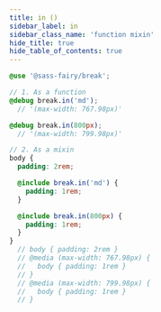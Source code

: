 ```yaml
---
title: in ()
sidebar_label: in
sidebar_class_name: 'function mixin'
hide_title: true
hide_table_of_contents: true
---
```


<DocPage fieldName="in" fieldType="function" spec={Spec} />

```scss
@use '@sass-fairy/break';

// 1. As a function
@debug break.in('md');
  // '(max-width: 767.98px)'

@debug break.in(800px);
  // '(max-width: 799.98px)'

// 2. As a mixin
body {
  padding: 2rem;

  @include break.in('md') {
    padding: 1rem;
  }

  @include break.in(800px) {
    padding: 1rem;
  }
}
  // body { padding: 2rem }
  // @media (max-width: 767.98px) {
  //   body { padding: 1rem }
  // }
  // @media (max-width: 799.98px) {
  //   body { padding: 1rem }
  // }
```
